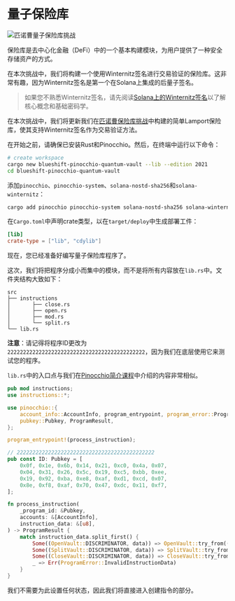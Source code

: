 
# 量子保险库

![匹诺曹量子保险库挑战](/graphics/challenge-banners/pinocchio-quantum-vault.png)

保险库是去中心化金融（DeFi）中的一个基本构建模块，为用户提供了一种安全存储资产的方式。

在本次挑战中，我们将构建一个使用Winternitz签名进行交易验证的保险库。这非常有趣，因为Winternitz签名是第一个在Solana上集成的后量子签名。

> 如果您不熟悉Winternitz签名，请先阅读[Solana上的Winternitz签名](/zh-CN/courses/winternitz-signatures-on-solana)以了解核心概念和基础密码学。

在本次挑战中，我们将更新我们在[匹诺曹保险库挑战](/zh-CN/challenges/pinocchio-vault)中构建的简单Lamport保险库，使其支持Winternitz签名作为交易验证方法。

<ArticleSection name="安装" id="installation" level="h2" />

在开始之前，请确保已安装Rust和Pinocchio。然后，在终端中运行以下命令：

```bash
# create workspace
cargo new blueshift-pinocchio-quantum-vault --lib --edition 2021
cd blueshift-pinocchio-quantum-vault
```

添加`pinocchio`、`pinocchio-system`、`solana-nostd-sha256`和`solana-winternitz`：

```bash
cargo add pinocchio pinocchio-system solana-nostd-sha256 solana-winternitz
```

在`Cargo.toml`中声明crate类型，以在`target/deploy`中生成部署工件：

```toml
[lib]
crate-type = ["lib", "cdylib"]
```

现在，您已经准备好编写量子保险库程序了。

<ArticleSection name="模板" id="template" level="h2" />

这次，我们将把程序分成小而集中的模块，而不是将所有内容放在`lib.rs`中。文件夹结构大致如下：

```
src
├── instructions
│       ├── close.rs
│       ├── open.rs
│       ├── mod.rs
│       └── split.rs
└── lib.rs
```

**注意**：请记得将程序ID更改为`22222222222222222222222222222222222222222222`，因为我们在底层使用它来测试您的程序。

`lib.rs`中的入口点与我们在[Pinocchio简介课程](/zh-CN/courses/introduction-to-pinocchio)中介绍的内容非常相似。

```rust
pub mod instructions;
use instructions::*;

use pinocchio::{
    account_info::AccountInfo, program_entrypoint, program_error::ProgramError,
    pubkey::Pubkey, ProgramResult,
};

program_entrypoint!(process_instruction);

// 22222222222222222222222222222222222222222222
pub const ID: Pubkey = [
    0x0f, 0x1e, 0x6b, 0x14, 0x21, 0xc0, 0x4a, 0x07, 
    0x04, 0x31, 0x26, 0x5c, 0x19, 0xc5, 0xbb, 0xee, 
    0x19, 0x92, 0xba, 0xe8, 0xaf, 0xd1, 0xcd, 0x07, 
    0x8e, 0xf8, 0xaf, 0x70, 0x47, 0xdc, 0x11, 0xf7, 
];

fn process_instruction(
    _program_id: &Pubkey,
    accounts: &[AccountInfo],
    instruction_data: &[u8],
) -> ProgramResult {    
    match instruction_data.split_first() {
        Some((OpenVault::DISCRIMINATOR, data)) => OpenVault::try_from((data, accounts))?.process(),
        Some((SplitVault::DISCRIMINATOR, data)) => SplitVault::try_from((data, accounts))?.process(),
        Some((CloseVault::DISCRIMINATOR, data)) => CloseVault::try_from((data, accounts))?.process(),
        _ => Err(ProgramError::InvalidInstructionData)
    }
}
```

我们不需要为此设置任何状态，因此我们将直接进入创建指令的部分。